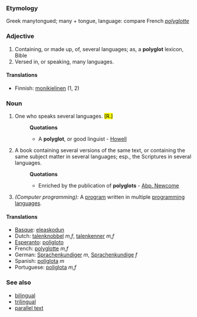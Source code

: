 ===Etymology===
Greek  manytongued;  many + tongue, language: compare French ''[[polyglotte]]''

===Adjective===
#Containing, or made up, of, several languages; as, a '''polyglot''' lexicon, Bible
#Versed in, or speaking, many languages.

====Translations====
*Finnish: [[monikielinen]] (1, 2)

===Noun===
#One who speaks several languages.</def> <mark>[R.]</mark> 
#:'''Quotations'''
#:*A '''polyglot''', or good linguist - [[Howell]]
#A book containing several versions of the same text, or containing the same subject matter in several languages; esp., the Scriptures in several languages.
#:'''Quotations'''
#:*Enriched by the publication of '''polyglots''' - [[Abp. Newcome]]
#''(Computer programming):'' A [[program]] written in multiple [[programming language]]s.

====Translations====
*[[Basque]]: [[eleaskodun]]
*Dutch: [[talenknobbel]] ''m,f'', [[talenkenner]] ''m,f''
*[[Esperanto]]: [[poligloto]]
*French: [[polyglotte]] ''m,f''
*German: [[Sprachenkundiger]] ''m'', [[Sprachenkundige]] ''f''
*Spanish: [[políglota]] ''m''
*Portuguese: [[poliglota]] ''m,f''

===See also===
*[[bilingual]]
*[[trilingual]]
*[[parallel text]]